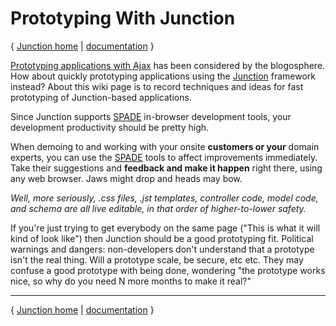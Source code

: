 = Prototyping With Junction =

{ [http://code.google.com/p/trimpath/wiki/TrimJunction Junction home] | [http://trimpath.googlecode.com/svn/trunk/junction_docs/index.html documentation] }

[http://www.ajaxian.com/archives/2005/07/prototyping_des.html Prototyping applications with Ajax] has been considered by the blogosphere.  How about quickly prototyping applications using the [http://code.google.com/p/trimpath/wiki/TrimJunction Junction] framework instead?  About this wiki page is to record techniques and ideas for fast prototyping of Junction-based applications.

Since Junction supports [http://code.google.com/p/trimpath/wiki/SinglePageApplicationAndDevelopmentEnvironment SPADE] in-browser development tools, your development productivity should be pretty high.  

When demoing to and working with your onsite '''customers or your''' domain experts, you can use the [http://code.google.com/p/trimpath/wiki/SinglePageApplicationAndDevelopmentEnvironment SPADE] tools to affect improvements immediately.  Take their suggestions and '''feedback and make it happen''' right there, using any web browser.  Jaws might drop and heads may bow.

''Well, more seriously, .css files, .jst templates, controller code, model code, and schema are all live editable, in that order of higher-to-lower safety.''

If you're just trying to get everybody on the same page ("This is what it will kind of look like") then Junction should be a good prototyping fit.  Political warnings and dangers: non-developers don't understand that a prototype isn't the real thing.  Will a prototype scale, be secure, etc etc.  They may confuse a good prototype with being done, wondering "the prototype works nice, so why do you need N more months to make it real?"

----
{ [http://code.google.com/p/trimpath/wiki/TrimJunction Junction home] | [http://trimpath.googlecode.com/svn/trunk/junction_docs/index.html documentation] }